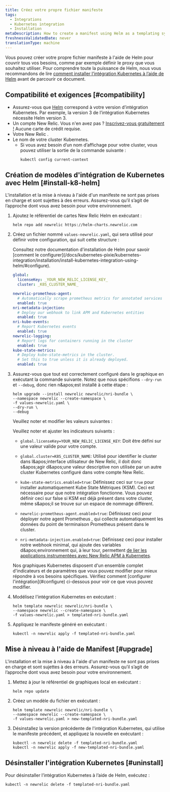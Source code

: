 ```yaml
---
title: Créez votre propre fichier manifeste
tags:
  - Integrations
  - Kubernetes integration
  - Installation
metaDescription: How to create a manifest using Helm as a templating system
freshnessValidatedDate: never
translationType: machine
---
```


Vous pouvez créer votre propre fichier manifeste à l'aide de Helm pour couvrir tous vos besoins, comme par exemple définir le proxy que vous souhaitez utiliser. Pour comprendre toute la puissance de Helm, nous vous recommandons de lire [comment installer l’intégration Kubernetes à l’aide de Helm](/docs/kubernetes-pixie/kubernetes-integration/installation/install-kubernetes-integration-using-helm) avant de parcourir ce document.

## Compatibilité et exigences [#compatibility]

* Assurez-vous que [Helm](https://github.com/helm/helm#install) correspond à votre version d’intégration Kubernetes. Par exemple, la version 3 de l’intégration Kubernetes nécessite Helm version 3.
* Un compte New Relic. Vous n'en avez pas ? [Inscrivez-vous gratuitement !](https://newrelic.com/signup) Aucune carte de crédit requise.
* Votre New Relic <InlinePopover type="licenseKey" />.
* Le nom de votre cluster Kubernetes.
  * Si vous avez besoin d’un nom d’affichage pour votre cluster, vous pouvez utiliser la sortie de la commande suivante :
    ```shell
    kubectl config current-context
    ```

## Création de modèles d'intégration de Kubernetes avec Helm [#install-k8-helm]

<Callout variant="important">
  L'installation et la mise à niveau à l'aide d'un manifeste ne sont pas prises en charge et sont sujettes à des erreurs. Assurez-vous qu’il s’agit de l’approche dont vous avez besoin pour votre environnement.
</Callout>

1. Ajoutez le référentiel de cartes New Relic Helm en exécutant :

   ```shell
   helm repo add newrelic https://helm-charts.newrelic.com
   ```

2. Créez un fichier nommé `values-newrelic.yaml`, qui sera utilisé pour définir votre configuration, qui suit cette structure :

   <Callout variant="important">
     Consultez notre documentation d'installation de Helm pour savoir [comment le configurer](/docs/kubernetes-pixie/kubernetes-integration/installation/install-kubernetes-integration-using-helm/#configure).
   </Callout>

   ```yaml
   global:
     licenseKey: _YOUR_NEW_RELIC_LICENSE_KEY_
     cluster: _K8S_CLUSTER_NAME_

   newrelic-prometheus-agent:
     # Automatically scrape prometheus metrics for annotated services in the cluster
     enabled: true
   nri-metadata-injection:
     # Deploy our webhook to link APM and Kubernetes entities
     enabled: true
   nri-kube-events:
     # Report Kubernetes events
     enabled: true
   newrelic-logging:
     # Report logs for containers running in the cluster
     enabled: true
   kube-state-metrics:
     # Deploy kube-state-metrics in the cluster.
     # Set this to true unless it is already deployed.
     enabled: true
   ```

3. Assurez-vous que tout est correctement configuré dans le graphique en exécutant la commande suivante. Notez que nous spécifions `--dry-run` et `--debug`, donc rien n&amp;apos;est installé à cette étape :

   ```shell
   helm upgrade --install newrelic newrelic/nri-bundle \
   --namespace newrelic --create-namespace \
   -f values-newrelic.yaml \
   --dry-run \
   --debug
   ```

   Veuillez noter et modifier les valeurs suivantes :

   Veuillez noter et ajuster les indicateurs suivants :

   * `global.licenseKey=YOUR_NEW_RELIC_LICENSE_KEY`: Doit être défini sur une valeur <InlinePopover type="licenseKey" />valide pour votre compte.

   * `global.cluster=K8S_CLUSTER_NAME`: Utilisé pour identifier le cluster dans l&amp;apos;interface utilisateur de New Relic, il doit donc s&amp;apos;agir d&amp;apos;une valeur descriptive non utilisée par un autre cluster Kubernetes configuré dans votre compte New Relic.

   * `kube-state-metrics.enabled=true`: Définissez ceci sur `true` pour installer automatiquement Kube State Métriques (KSM). Ceci est nécessaire pour que notre intégration fonctionne. Vous pouvez définir ceci sur false si KSM est déjà présent dans votre cluster, même s&amp;apos;il se trouve sur un espace de nommage différent.

   * `newrelic-prometheus-agent.enabled=true`: Définissez ceci pour déployer notre agent Prometheus , qui collecte automatiquement les données du point de terminaison Prometheus présent dans le cluster.

   * `nri-metadata-injection.enabled=true`: Définissez ceci pour installer notre webhook minimal, qui ajoute des variables d&amp;apos;environnement qui, à leur tour, permettent [de lier les applications instrumentées avec New Relic APM à Kubernetes](/docs/kubernetes-pixie/kubernetes-integration/link-your-applications/link-your-applications-kubernetes).

   <Callout variant="tip">
     Nos graphiques Kubernetes disposent d'un ensemble complet d'indicateurs et de paramètres que vous pouvez modifier pour mieux répondre à vos besoins spécifiques. Vérifiez comment [configurer l'intégration](#configure) ci-dessous pour voir ce que vous pouvez modifier.
   </Callout>

4. Modélisez l'intégration Kubernetes en exécutant :

   ```shell
   helm template newrelic newrelic/nri-bundle \
   --namespace newrelic --create-namespace \
   -f values-newrelic.yaml > templated-nri-bundle.yaml
   ```

5. Appliquez le manifeste généré en exécutant :

   ```shell
   kubectl -n newrelic apply -f templated-nri-bundle.yaml
   ```

## Mise à niveau à l'aide de Manifest [#upgrade]

<Callout variant="important">
  L'installation et la mise à niveau à l'aide d'un manifeste ne sont pas prises en charge et sont sujettes à des erreurs. Assurez-vous qu’il s’agit de l’approche dont vous avez besoin pour votre environnement.
</Callout>

1. Mettez à jour le référentiel de graphiques local en exécutant :

   ```shell
   helm repo update
   ```

2. Créez un modèle du fichier en exécutant :

   ```shell
   helm template newrelic newrelic/nri-bundle \
   --namespace newrelic --create-namespace \
   -f values-newrelic.yaml > new-templated-nri-bundle.yaml
   ```

3. Désinstallez la version précédente de l'intégration Kubernetes, qui utilise le manifeste précédent, et appliquez la nouvelle en exécutant :

   ```shell
   kubectl -n newrelic delete -f templated-nri-bundle.yaml
   kubectl -n newrelic apply -f new-templated-nri-bundle.yaml
   ```

## Désinstaller l'intégration Kubernetes [#uninstall]

Pour désinstaller l’intégration Kubernetes à l’aide de Helm, exécutez :

```shell
kubectl -n newrelic delete -f templated-nri-bundle.yaml
```